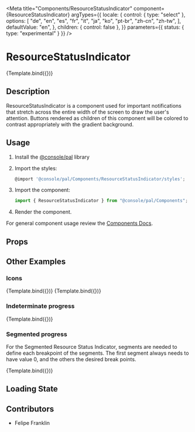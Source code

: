 
<Meta
  title="Components/ResourceStatusIndicator"
  component={ResourceStatusIndicator}
  argTypes={{
    locale: {
      control: { type: "select" },
      options: [
        "de",
        "en",
        "es",
        "fr",
        "it",
        "ja",
        "ko",
        "pt-br",
        "zh-cn",
        "zh-tw",
      ],
      defaultValue: "en",
    },
    children: { control: false },
  }}
  parameters={{ status: { type: "experimental" } }}
/>

# ResourceStatusIndicator


<Canvas>
  <Story
    name="Demo"
    args={{
      value: 50,
      width: "3rem",
      label: "Percent progress",
    }}
  >
    {Template.bind({})}
  </Story>
</Canvas>

## Description

ResourceStatusIndicator is a component used for important notifications that stretch across the entire width of the screen to draw the user's attention. Buttons rendered as children of this component will be colored to contrast appropriately with the gradient background.

## Usage

1.  Install the [@console/pal](https://github.ibm.com/ibmcloud/pal#how-to-install-and-use) library
2.  Import the styles:

    ```js
    @import '@console/pal/Components/ResourceStatusIndicator/styles';
    ```

3.  Import the component:

    ```js
    import { ResourceStatusIndicator } from "@console/pal/Components";
    ```

4.  Render the component.

For general component usage review the [Components Docs](https://pages.github.ibm.com/ibmcloud/pal/development-guidelines/components/overview).

## Props

<ArgsTable of={ResourceStatusIndicator} />

## Other Examples

### Icons

<Canvas>
  <Story
    name="Demo-icon"
    args={{
      width: "3rem",
      statusIndicator: "success",
      label: "Percent progress",
    }}
  >
    {Template.bind({})}
  </Story>
</Canvas>

<Canvas>
  <Story
    name="Demo-icon-failure"
    args={{
      width: "3rem",
      statusIndicator: "failure",
      label: "Percent progress",
    }}
  >
    {Template.bind({})}
  </Story>
</Canvas>

### Indeterminate progress

<Canvas>
  <Story
    name="Demo-indeterminate"
    args={{
      kind: "indeterminate",
      label: "Percent progress",
    }}
  >
    {Template.bind({})}
  </Story>
</Canvas>

### Segmented progress

For the Segmented Resource Status Indicator, segments are needed to define each breakpoint of the segments. The first
segment always needs to have value 0, and the others the desired break points.

<Canvas>
  <Story
    name="Demo-segmented"
    args={{
      value: 50,
      width: "3rem",
      kind: "segments",
      label: "Label goes here...",
      segments: [{ value: 0 }, { value: 33 }, { value: 66 }],
    }}
  >
    {Template.bind({})}
  </Story>
</Canvas>

## Loading State

<Canvas>
  <Story name="Skeleton">
    <ResourceStatusIndicator.skeleton label width="3rem" />
  </Story>
</Canvas>

## Contributors

- Felipe Franklin
